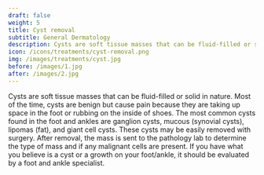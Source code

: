 ---
draft: false
weight: 5
title: Cyst removal
subtitle: General Dermatology
description: Cysts are soft tissue masses that can be fluid-filled or solid in nature may be easily removed with surgery.
icon: /icons/treatments/cyst-removal.png
img: /images/treatments/cyst.jpg
before: /images/1.jpg
after: /images/2.jpg
---

Cysts are soft tissue masses that can be fluid-filled or solid in nature. Most of the time, cysts are benign but cause pain because they are taking up space in the foot or rubbing on the inside of shoes. The most common cysts found in the foot and ankles are ganglion cysts, mucous (synovial cysts), lipomas (fat), and giant cell cysts. These cysts may be easily removed with surgery. After removal, the mass is sent to the pathology lab to determine the type of mass and if any malignant cells are present. If you have what you believe is a cyst or a growth on your foot/ankle, it should be evaluated by a foot and ankle specialist.
